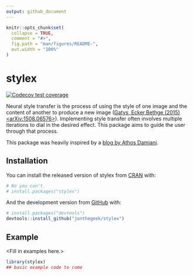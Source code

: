```yaml
---
output: github_document
---
```


<!-- README.md is generated from README.Rmd. Please edit that file -->

```r
knitr::opts_chunk$set(
  collapse = TRUE,
  comment = "#>",
  fig.path = "man/figures/README-",
  out.width = "100%"
)
```

# stylex

<!-- badges: start -->
[![Codecov test coverage](https://codecov.io/gh/jonthegeek/stylex/branch/main/graph/badge.svg)](https://codecov.io/gh/jonthegeek/stylex?branch=main)
<!-- badges: end -->

Neural style transfer is the process of using the style of one  image and the content of another to produce a new image ([Gatys, Ecker,Bethge (2015) <arXiv:1508.06576>](https://arxiv.org/abs/1508.06576)). 
Implementing style transfer often involves multiple iterations to dial in the desired effect. 
This package aims to guide the user through that process.

This package was heavily inspired by a [blog by Athos Damiani](https://blog.curso-r.com/posts/2021-02-22-neural-style-transfer/).

## Installation

You can install the released version of stylex from [CRAN](https://CRAN.R-project.org) with:

``` r
# No you can't.
# install.packages("stylex")
```

And the development version from [GitHub](https://github.com/) with:

``` r
# install.packages("devtools")
devtools::install_github("jonthegeek/stylex")
```
## Example

<Fill in examples here.>

```r
library(stylex)
## basic example code to come
```

